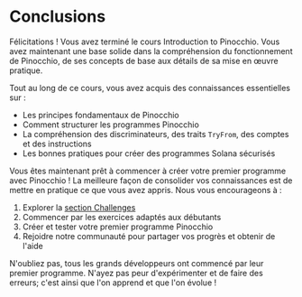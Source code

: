 
# Conclusions

Félicitations ! Vous avez terminé le cours Introduction to Pinocchio. Vous avez maintenant une base solide dans la compréhension du fonctionnement de Pinocchio, de ses concepts de base aux détails de sa mise en œuvre pratique.

<ArticleSection name="Ce que vous avez appris" id="what-you-learned" level="h2" />

Tout au long de ce cours, vous avez acquis des connaissances essentielles sur :
- Les principes fondamentaux de Pinocchio
- Comment structurer les programmes Pinocchio
- La compréhension des discriminateurs, des traits `TryFrom`, des comptes et des instructions
- Les bonnes pratiques pour créer des programmes Solana sécurisés

<ArticleSection name="Prochaines étapes" id="next-steps" level="h2" />

Vous êtes maintenant prêt à commencer à créer votre premier programme avec Pinocchio ! La meilleure façon de consolider vos connaissances est de mettre en pratique ce que vous avez appris. Nous vous encourageons à :

1. Explorer la [section Challenges](/en/challenges)
2. Commencer par les exercices adaptés aux débutants
3. Créer et tester votre premier programme Pinocchio
4. Rejoidre notre communauté pour partager vos progrès et obtenir de l'aide

N'oubliez pas, tous les grands développeurs ont commencé par leur premier programme. N'ayez pas peur d'expérimenter et de faire des erreurs; c'est ainsi que l'on apprend et que l'on évolue !

